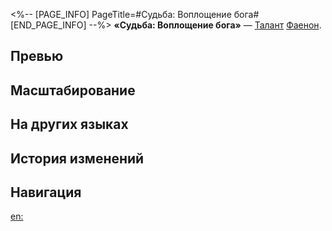 <%-- [PAGE_INFO]
PageTitle=#Судьба: Воплощение бога#
[END_PAGE_INFO] --%>
{{Навык Инфобокс
|Название         = Судьба: Воплощение бога
|Изображение      = Навык Судьба: Воплощение бога.png
|Персонаж         = Фаенон
|Тип              = Талант
|Тэг              = Усиление
|УронСтойк        = 
|ЭнергияГен       = 
|Энергия          = 
|Длительность     = 
|Описание         = Талант Каосланы. При трансформации получает 4 ед. заряда {{Доп эффект|Бедствие}}. Если трансформация происходит во время хода союзника, то все имеющиеся у этого союзника {{Доп эффект|усиления}} будут продлены на 1 ход, после чего текущий ход заканчивается.<br />Каослана игнорирует {{Доп эффект|эффекты контроля}} и имеет 1 усиленную базовую атаку и 2 усиленных навыка, но не может использовать сверхспособность. Трансформация повышает силу атаки Каосланы на {{Цвет|Выделенный|40%—88%}} и его макс. НР - на {{Цвет|Выделенный|135%—297%}}. После использования атаки Каослана восстанавливает 20% от своего макс. НР и после получения добивающего удара не становится {{Доп эффект|неспособен сражаться}}, вместо этого он восстанавливает 25% от своего макс. НР и немедленно выполняет последний удар. За каждый оставшийся {{Доп эффект|дополнительный ход Каосланы}} множитель урона последнего удара понижается на 12,5% от изначального множителя.<br />После окончания трансформации скорость всех союзников повышается на 15% на 1 ход.
|Свойство1        = 
|Масштабирование1 = 
}}
'''«Судьба: Воплощение бога»''' — [[Талант]] [[Фаенон]].

==Превью==
{{Превью
|Файл = Судьба: Воплощение бога Превью
}}

==Масштабирование==
{{Масштабирование навыка|тип=Талант
|40%;44%;48%;52%;56%;60%;65%;70%;75%;80%;84%;88%;92%;96%;100%
|135%;148.5%;162%;175.5%;189%;202.5%;219.38%;236.25%;253.13%;270%;283.5%;297%;310.5%;324%;337.5%
}}

==На других языках==
{{На других языках
|en   = Fate: Divine Vessel
|zhs  = 命运•此躯即神
|zht  = 命運•此軀即神
|ja   = {{Rubi|運命|うんめい}}・この{{Rubi|身|み}}は{{Rubi|神|かみ}}なり
|ko   = 운명•이 몸이 곧 신이로다
|es   = Destino: Cuerpo deificado
|fr   = Destin&nbsp;: Corps divin
|ru   = Судьба: Воплощение бога
|th   = Fate: Divine Vessel
|vi   = Vận Mệnh - Thân Này Là Thần
|de   = Schicksal: Göttliches Gefäß
|id   = Fate: Divine Vessel
|pt   = Destino: Receptáculo Divino
}}

==История изменений==
{{История изменений|3.5}}

==Навигация==
{{Навык Навбокс|Фаенон}}

[[en:]]